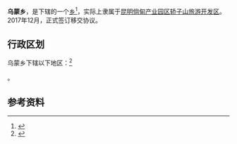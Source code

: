 {{中国乡级行政区|53/01/28/212/000}}

'''乌蒙乡'''，是{{PRC admin/fullname|53/01/28/212/000|3}}下辖的一个[[乡|乡]]<ref>{{PRC admin/ref sgc|{{PRC admin/parent|53/01/28/212/000}}}}</ref>，实际上隶属于[[昆明倘甸产业园区轿子山旅游开发区|昆明倘甸产业园区轿子山旅游开发区]]。2017年12月，正式签订移交协议。

== 行政区划 ==

乌蒙乡下辖以下地区：<ref>{{PRC admin/ref sgc|53/01/28/212/000}}</ref>

{{PRC admin/children|53/01/28/212/000}}。

== 参考资料 ==

{{reflist}}

{{PRC admin/navcat|53/01/28/212/000}}
{{云南行政区划小作品}}